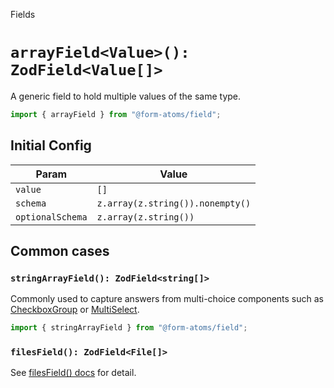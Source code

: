 
<Meta title="fields/arrayField" />

<hgroup>

<p class="category">Fields</p>

# `arrayField<Value>(): ZodField<Value[]>`

A generic field to hold multiple values of the same type.

</hgroup>

```ts
import { arrayField } from "@form-atoms/field";
```

## Initial Config

| Param            | Value                            |
| ---------------- | -------------------------------- |
| `value`          | `[]`                             |
| `schema`         | `z.array(z.string()).nonempty()` |
| `optionalSchema` | `z.array(z.string())`            |

## Common cases

### `stringArrayField(): ZodField<string[]>`

Commonly used to capture answers from multi-choice components such as [CheckboxGroup](?path=/docs/components-checkboxgroup--docs) or [MultiSelect](?path=/docs/components-multiselect--docs).

```ts
import { stringArrayField } from "@form-atoms/field";
```

### `filesField(): ZodField<File[]>`

See [filesField() docs](?path=/docs/fields-filesfield--docs) for detail.
